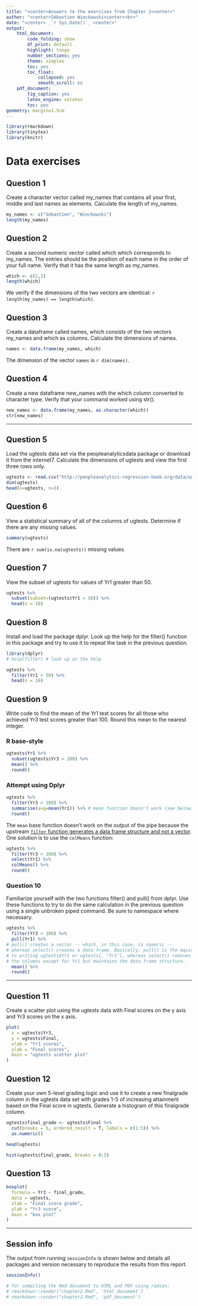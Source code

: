 ```yaml
---
title: "<center>Answers to the exercises from Chapter 2<center>"
author: "<center>Sébastien Wieckowski<center><br>"
date: "<center> _`r Sys.Date()`_ <center>"
output:
    html_document:
        code_folding: show
        df_print: default
        highlight: tango
        number_sections: yes
        theme: simplex
        toc: yes
        toc_float:
            collapsed: yes
            smooth_scroll: no
    pdf_document:
        fig_caption: yes
        latex_engine: xelatex
        toc: yes
geometry: margin=1.5cm
---
```


```r
library(rmarkdown)
library(tinytex)
library(knitr)
```

# Data exercises

## Question 1

Create a character vector called my_names that contains all your first, middle and last names as elements. Calculate the length of my_names.

```r
my_names <- c("Sébastien", "Wieckowski")
length(my_names)
```

## Question 2

Create a second numeric vector called which which corresponds to my_names. The entries should be the position of each name in the order of your full name. Verify that it has the same length as my_names.

```r
which <- c(1,2)
length(which)
```

We verify if the dimensions of the two vectors are identical: `r length(my_names) == length(which)`.

## Question 3

Create a dataframe called names, which consists of the two vectors my_names and which as columns. Calculate the dimensions of names.

```r
names <- data.frame(my_names, which)
```

The dimension of the vector `names` is `r dim(names)`.

## Question 4

Create a new dataframe new_names with the which column converted to character type. Verify that your command worked using str().

```r
new_names <- data.frame(my_names, as.character(which))
str(new_names)
```

***

## Question 5

Load the ugtests data set via the peopleanalyticsdata package or download it from the internet7. Calculate the dimensions of ugtests and view the first three rows only.

```r
ugtests <- read.csv("http://peopleanalytics-regression-book.org/data/ugtests.csv")
dim(ugtests)
head(x=ugtests, n=3)
```

## Question 6

View a statistical summary of all of the columns of ugtests. Determine if there are any missing values.

```r
summary(ugtests)
```

There are `r sum(is.na(ugtests))` missing values.

## Question 7

View the subset of ugtests for values of Yr1 greater than 50.

```r
ugtests %>%
  subset(subset=(ugtests$Yr1 > 50)) %>%
  head(n = 10)
```

## Question 8

Install and load the package dplyr. Look up the help for the filter() function in this package and try to use it to repeat the task in the previous question.

```r
library(dplyr)
# help(filter) # look up at the help

ugtests %>%
  filter(Yr1 > 50) %>%
  head(n = 10)
```

## Question 9

Write code to find the mean of the Yr1 test scores for all those who achieved Yr3 test scores greater than 100. Round this mean to the nearest integer.

### R base-style

```r
ugtests$Yr1 %>%
  subset(ugtests$Yr3 > 100) %>%
  mean() %>%
  round()
```

### Attempt using Dplyr

```r
ugtests %>%
  filter(Yr3 > 100) %>%
  summarise(avg=mean(Yr1)) %>% # mean function doesn't work (see below)...
  round()
```

The `mean` base function doesn't work on the output of the pipe because the upstream [`filter` function generates a data frame structure and not a vector](https://stackoverflow.com/questions/49844902/difference-between-pull-and-select-in-dplyr).
One solution is to use the `colMeans` function:

```r
ugtests %>%
  filter(Yr3 > 100) %>%
  select(Yr1) %>%
  colMeans() %>%
  round()
```

### Question 10

Familiarize yourself with the two functions filter() and pull() from dplyr. Use these functions to try to do the same calculation in the previous question using a single unbroken piped command. Be sure to namespace where necessary.

```r
ugtests %>%
  filter(Yr3 > 100) %>%
  pull(Yr1) %>%
# pull() creates a vector -- which, in this case, is numeric --
# whereas select() creates a data frame. Basically, pull() is the equivalent
# to writing ugtests$Yr1 or ugtests[, "Yr1"], whereas select() removes all of
# the columns except for Yr1 but maintains the data frame structure.
  mean() %>%
  round()
```

***

## Question 11

Create a scatter plot using the ugtests data with Final scores on the y axis and Yr3 scores on the x axis.

```r
plot(
  x = ugtests$Yr3,
  y = ugtests$Final,
  xlab = "Yr3 scores",
  ylab = "Final scores",
  main = "ugtests scatter plot"
)
```

## Question 12

Create your own 5-level grading logic and use it to create a new finalgrade column in the ugtests data set with grades 1-5 of increasing attainment based on the Final score in ugtests. Generate a histogram of this finalgrade column.

```r
ugtests$final_grade <- ugtests$Final %>%
  cut(breaks = 5, ordered_result = T, labels = c(1:5)) %>%
  as.numeric()

head(ugtests)
```

```r
hist(ugtests$final_grade, breaks = 0:5)
```

## Question 13

```r
boxplot(
  formula = Yr3 ~ final_grade,
  data = ugtests,
  xlab = "Final score grade",
  ylab = "Yr3 score",
  main = "box plot"
)
```

***

## Session info

The output from running `sessionInfo` is shown below and details all packages and version necessary to reproduce the results from this report.

```r
sessionInfo()

# for compiling the Rmd document to HTML and PDF using radian:
# rmarkdown::render("chapter2.Rmd", 'html_document')
# rmarkdown::render("chapter2.Rmd", 'pdf_document')
```
